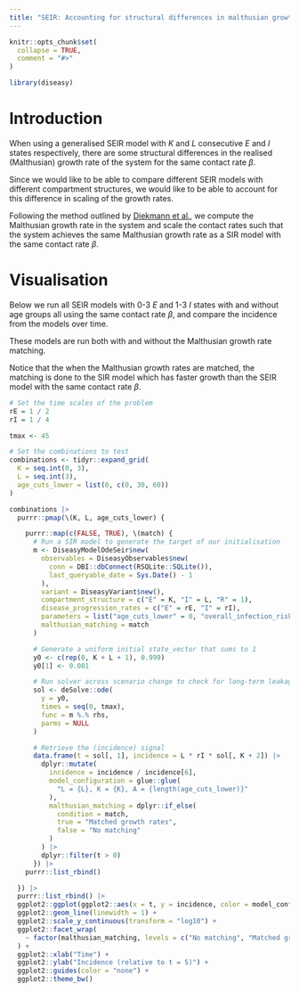 ```yaml
---
title: "SEIR: Accounting for structural differences in malthusian growth rates"
---
```


```r
knitr::opts_chunk$set(
  collapse = TRUE,
  comment = "#>"
)
```

```r
library(diseasy)
```

# Introduction
When using a generalised SEIR model with $K$ and $L$ consecutive $E$ and $I$ states respectively, there are some
structural differences in the realised (Malthusian) growth rate of the system for the same contact rate $\beta$.

Since we would like to be able to compare different SEIR models with different compartment structures,
we would like to be able to account for this difference in scaling of the growth rates.

Following the method outlined by [Diekmann et al.](https://dx.doi.org/10.1098/rsif.2009.0386), we compute the Malthusian growth rate in the system
and scale the contact rates such that the system achieves the same Malthusian growth rate as a SIR model with the
same contact rate $\beta$.

# Visualisation

Below we run all SEIR models with 0-3 $E$ and 1-3 $I$ states with and without age groups all using the same contact
rate $\beta$, and compare the incidence from the models over time.

These models are run both with and without the Malthusian growth rate matching.

Notice that the when the Malthusian growth rates are matched, the matching is done to the SIR model which has faster
growth than the SEIR model with the same contact rate $\beta$.

```r
# Set the time scales of the problem
rE = 1 / 2
rI = 1 / 4

tmax <- 45

# Set the combinations to test
combinations <- tidyr::expand_grid(
  K = seq.int(0, 3),
  L = seq.int(3),
  age_cuts_lower = list(0, c(0, 30, 60))
)

combinations |>
  purrr::pmap(\(K, L, age_cuts_lower) {

    purrr::map(c(FALSE, TRUE), \(match) {
      # Run a SIR model to generate the target of our initialisation
      m <- DiseasyModelOdeSeir$new(
        observables = DiseasyObservables$new(
          conn = DBI::dbConnect(RSQLite::SQLite()),
          last_queryable_date = Sys.Date() - 1
        ),
        variant = DiseasyVariant$new(),
        compartment_structure = c("E" = K, "I" = L, "R" = 1),
        disease_progression_rates = c("E" = rE, "I" = rI),
        parameters = list("age_cuts_lower" = 0, "overall_infection_risk" = 0.6),
        malthusian_matching = match
      )

      # Generate a uniform initial state_vector that sums to 1
      y0 <- c(rep(0, K + L + 1), 0.999)
      y0[1] <- 0.001

      # Run solver across scenario change to check for long-term leakage
      sol <- deSolve::ode(
        y = y0,
        times = seq(0, tmax),
        func = m %.% rhs,
        parms = NULL
      )

      # Retrieve the (incidence) signal
      data.frame(t = sol[, 1], incidence = L * rI * sol[, K + 2]) |>
        dplyr::mutate(
          incidence = incidence / incidence[6],
          model_configuration = glue::glue(
            "L = {L}, K = {K}, A = {length(age_cuts_lower)}"
          ),
          malthusian_matching = dplyr::if_else(
            condition = match,
            true = "Matched growth rates",
            false = "No matching"
          )
        ) |>
        dplyr::filter(t > 0)
      }) |>
    purrr::list_rbind()

  }) |>
  purrr::list_rbind() |>
  ggplot2::ggplot(ggplot2::aes(x = t, y = incidence, color = model_configuration)) +
  ggplot2::geom_line(linewidth = 1) +
  ggplot2::scale_y_continuous(transform = "log10") +
  ggplot2::facet_wrap(
    ~ factor(malthusian_matching, levels = c("No matching", "Matched growth rates"))
  ) +
  ggplot2::xlab("Time") +
  ggplot2::ylab("Incidence (relative to t = 5)") +
  ggplot2::guides(color = "none") +
  ggplot2::theme_bw()
```
